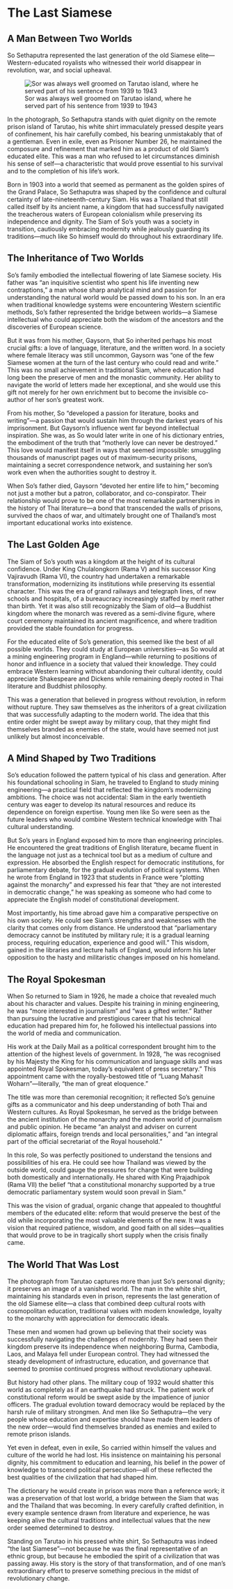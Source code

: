 # The Last Siamese {#sec-last-siamese}

## A Man Between Two Worlds

So Sethaputra represented the last generation of the old Siamese elite—Western-educated royalists who witnessed their world disappear in revolution, war, and social upheaval.

![Sor was always well groomed on Tarutao island, where he served part of his
sentence from 1939 to 1943](_resources/assets/images/ch1-SoSethaputra1.jpeg)


In the photograph, So Sethaputra stands with quiet dignity on the remote prison island of Tarutao, his white shirt immaculately pressed despite years of confinement, his hair carefully combed, his bearing unmistakably that of a gentleman. Even in exile, even as Prisoner Number 26, he maintained the composure and refinement that marked him as a product of old Siam's educated elite. This was a man who refused to let circumstances diminish his sense of self—a characteristic that would prove essential to his survival and to the completion of his life's work.

Born in 1903 into a world that seemed as permanent as the golden spires of the Grand Palace, So Sethaputra was shaped by the confidence and cultural certainty of late-nineteenth-century Siam. His was a Thailand that still called itself by its ancient name, a kingdom that had successfully navigated the treacherous waters of European colonialism while preserving its independence and dignity. The Siam of So's youth was a society in transition, cautiously embracing modernity while jealously guarding its traditions—much like So himself would do throughout his extraordinary life.

## The Inheritance of Two Worlds

So's family embodied the intellectual flowering of late Siamese society. His father was "an inquisitive scientist who spent his life inventing new contraptions," a man whose sharp analytical mind and passion for understanding the natural world would be passed down to his son. In an era when traditional knowledge systems were encountering Western scientific methods, So's father represented the bridge between worlds—a Siamese intellectual who could appreciate both the wisdom of the ancestors and the discoveries of European science.

But it was from his mother, Gaysorn, that So inherited perhaps his most crucial gifts: a love of language, literature, and the written word. In a society where female literacy was still uncommon, Gaysorn was "one of the few Siamese women at the turn of the last century who could read and write." This was no small achievement in traditional Siam, where education had long been the preserve of men and the monastic community. Her ability to navigate the world of letters made her exceptional, and she would use this gift not merely for her own enrichment but to become the invisible co-author of her son's greatest work.

From his mother, So "developed a passion for literature, books and writing"—a passion that would sustain him through the darkest years of his imprisonment. But Gaysorn's influence went far beyond intellectual inspiration. She was, as So would later write in one of his dictionary entries, the embodiment of the truth that "motherly love can never be destroyed." This love would manifest itself in ways that seemed impossible: smuggling thousands of manuscript pages out of maximum-security prisons, maintaining a secret correspondence network, and sustaining her son's work even when the authorities sought to destroy it.

When So's father died, Gaysorn "devoted her entire life to him," becoming not just a mother but a patron, collaborator, and co-conspirator. Their relationship would prove to be one of the most remarkable partnerships in the history of Thai literature—a bond that transcended the walls of prisons, survived the chaos of war, and ultimately brought one of Thailand's most important educational works into existence.

## The Last Golden Age

The Siam of So's youth was a kingdom at the height of its cultural confidence. Under King Chulalongkorn (Rama V) and his successor King Vajiravudh (Rama VI), the country had undertaken a remarkable transformation, modernizing its institutions while preserving its essential character. This was the era of grand railways and telegraph lines, of new schools and hospitals, of a bureaucracy increasingly staffed by merit rather than birth. Yet it was also still recognizably the Siam of old—a Buddhist kingdom where the monarch was revered as a semi-divine figure, where court ceremony maintained its ancient magnificence, and where tradition provided the stable foundation for progress.

For the educated elite of So's generation, this seemed like the best of all possible worlds. They could study at European universities—as So would at a mining engineering program in England—while returning to positions of honor and influence in a society that valued their knowledge. They could embrace Western learning without abandoning their cultural identity, could appreciate Shakespeare and Dickens while remaining deeply rooted in Thai literature and Buddhist philosophy.

This was a generation that believed in progress without revolution, in reform without rupture. They saw themselves as the inheritors of a great civilization that was successfully adapting to the modern world. The idea that this entire order might be swept away by military coup, that they might find themselves branded as enemies of the state, would have seemed not just unlikely but almost inconceivable.

## A Mind Shaped by Two Traditions

So's education followed the pattern typical of his class and generation. After his foundational schooling in Siam, he traveled to England to study mining engineering—a practical field that reflected the kingdom's modernizing ambitions. The choice was not accidental: Siam in the early twentieth century was eager to develop its natural resources and reduce its dependence on foreign expertise. Young men like So were seen as the future leaders who would combine Western technical knowledge with Thai cultural understanding.

But So's years in England exposed him to more than engineering principles. He encountered the great traditions of English literature, became fluent in the language not just as a technical tool but as a medium of culture and expression. He absorbed the English respect for democratic institutions, for parliamentary debate, for the gradual evolution of political systems. When he wrote from England in 1923 that students in France were "plotting against the monarchy" and expressed his fear that "they are not interested in democratic change," he was speaking as someone who had come to appreciate the English model of constitutional development.

Most importantly, his time abroad gave him a comparative perspective on his own society. He could see Siam's strengths and weaknesses with the clarity that comes only from distance. He understood that "parliamentary democracy cannot be instituted by military rule; it is a gradual learning process, requiring education, experience and good will." This wisdom, gained in the libraries and lecture halls of England, would inform his later opposition to the hasty and militaristic changes imposed on his homeland.

## The Royal Spokesman

When So returned to Siam in 1926, he made a choice that revealed much about his character and values. Despite his training in mining engineering, he was "more interested in journalism" and "was a gifted writer." Rather than pursuing the lucrative and prestigious career that his technical education had prepared him for, he followed his intellectual passions into the world of media and communication.

His work at the Daily Mail as a political correspondent brought him to the attention of the highest levels of government. In 1928, "he was recognised by his Majesty the King for his communication and language skills and was appointed Royal Spokesman, today's equivalent of press secretary." This appointment came with the royally-bestowed title of "Luang Mahasit Woharn"—literally, "the man of great eloquence."

The title was more than ceremonial recognition; it reflected So's genuine gifts as a communicator and his deep understanding of both Thai and Western cultures. As Royal Spokesman, he served as the bridge between the ancient institution of the monarchy and the modern world of journalism and public opinion. He became "an analyst and adviser on current diplomatic affairs, foreign trends and local personalities," and "an integral part of the official secretariat of the Royal household."

In this role, So was perfectly positioned to understand the tensions and possibilities of his era. He could see how Thailand was viewed by the outside world, could gauge the pressures for change that were building both domestically and internationally. He shared with King Prajadhipok (Rama VII) the belief "that a constitutional monarchy supported by a true democratic parliamentary system would soon prevail in Siam."

This was the vision of gradual, organic change that appealed to thoughtful members of the educated elite: reform that would preserve the best of the old while incorporating the most valuable elements of the new. It was a vision that required patience, wisdom, and good faith on all sides—qualities that would prove to be in tragically short supply when the crisis finally came.

## The World That Was Lost

The photograph from Tarutao captures more than just So's personal dignity; it preserves an image of a vanished world. The man in the white shirt, maintaining his standards even in prison, represents the last generation of the old Siamese elite—a class that combined deep cultural roots with cosmopolitan education, traditional values with modern knowledge, loyalty to the monarchy with appreciation for democratic ideals.

These men and women had grown up believing that their society was successfully navigating the challenges of modernity. They had seen their kingdom preserve its independence when neighboring Burma, Cambodia, Laos, and Malaya fell under European control. They had witnessed the steady development of infrastructure, education, and governance that seemed to promise continued progress without revolutionary upheaval.

But history had other plans. The military coup of 1932 would shatter this world as completely as if an earthquake had struck. The patient work of constitutional reform would be swept aside by the impatience of junior officers. The gradual evolution toward democracy would be replaced by the harsh rule of military strongmen. And men like So Sethaputra—the very people whose education and expertise should have made them leaders of the new order—would find themselves branded as enemies and exiled to remote prison islands.

Yet even in defeat, even in exile, So carried within himself the values and culture of the world he had lost. His insistence on maintaining his personal dignity, his commitment to education and learning, his belief in the power of knowledge to transcend political persecution—all of these reflected the best qualities of the civilization that had shaped him.

The dictionary he would create in prison was more than a reference work; it was a preservation of that lost world, a bridge between the Siam that was and the Thailand that was becoming. In every carefully crafted definition, in every example sentence drawn from literature and experience, he was keeping alive the cultural traditions and intellectual values that the new order seemed determined to destroy.

Standing on Tarutao in his pressed white shirt, So Sethaputra was indeed "the last Siamese"—not because he was the final representative of an ethnic group, but because he embodied the spirit of a civilization that was passing away. His story is the story of that transformation, and of one man's extraordinary effort to preserve something precious in the midst of revolutionary change.
